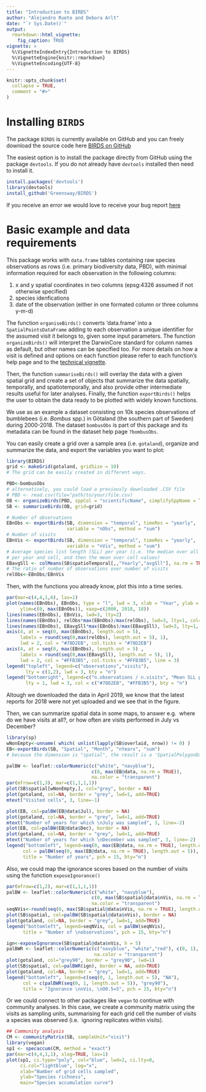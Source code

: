```yaml
---
title: "Introduction to BIRDS"
author: "Alejandro Ruete and Debora Arlt"
date: "`r Sys.Date()`"
output: 
  rmarkdown::html_vignette:
    fig_caption: TRUE
vignette: >
  %\VignetteIndexEntry{Introduction to BIRDS}
  %\VignetteEngine{knitr::rmarkdown}
  %\VignetteEncoding{UTF-8}
---
```


```r
knitr::opts_chunk$set(
  collapse = TRUE,
  comment = "#>"
)
```
# Installing `BIRDS`

The package `BIRDS` is currently available on GitHub and you can freely download 
the source code here [BIRDS on GitHub](https://github.com/Greensway/BIRDS)

The easiest option is to install the package directly from GitHub using the package `devtools`. 
If you do not already have `devtools` installed then need to install it.

```r
install.packages('devtools')
library(devtools)
install_github('Greensway/BIRDS')
```

If you receive an error we would love to receive your bug report 
[here](https://github.com/Greensway/BIRDS/issues)

# Basic example and data requirements

This package works with `data.frame` tables containing raw species observations 
as rows (i.e. primary biodiversity data, PBD), with minimal information required
for each observation in the following columns:

1. x and y spatial coordinates in two columns (epsg:4326 assumed if not otherwise 
specified) 
2. species idenfications
3. date of the observation (either in one formated column or three columns y-m-d)

The function `organiseBirds()` converts ‘data.frame’ into a `SpatialPointsDataFrame`
adding to each observation a unique identifier for the assumed visit it belongs to, 
given some input parameters. The function `organizeBirds()` will interpret the 
DarwinCore standard for column names as default, but other names can be specified 
too. For more details on how a visit is defined and options on each function please
refer to each function's help page and to the
[technical vignette](./vignettes/technical_details.pdf).  

Then, the function `summariseBirds()` will overlay the data with a given spatial
grid and create a set of objects that summarize the data spatially, temporally, 
and spatiotemporally, and also provide other intermediate results useful for 
later analyses. Finally, the function `exportBirds()` helps the user to obtain 
the data ready to be plotted with widely known functions. 

We use as an example a dataset consisting on 10k species observations of 
bumblebees (i.e. *Bombus* spp.) in Götaland (the southern part of Sweden) during
2000-2018. The dataset `bombusObs` is part of this package and its metadata
can be found in the dataset help page `?bombusObs`.  

You can easily create a grid over a sample area (i.e. `gotaland`), organize and 
summarize the data, and export the variables you want to plot:

```r
library(BIRDS)
grid <- makeGrid(gotaland, gridSize = 10)
# The grid can be easily created in different ways. 

PBD<-bombusObs
# alternatively, you could load a previously downloaded .CSV file 
# PBD <- read.csv(file="path/to/your/file.csv)
OB <- organizeBirds(PBD, sppCol = "scientificName", simplifySppName = TRUE)
SB <- summariseBirds(OB, grid=grid)

# Number of observations
EBnObs <- exportBirds(SB, dimension = "temporal", timeRes = "yearly", 
                      variable = "nObs", method = "sum")
# Number of visits
EBnVis <- exportBirds(SB, dimension = "temporal", timeRes = "yearly", 
                      variable = "nVis", method = "sum")
# Average species list length (SLL) per year (i.e. the median over all visits 
# per year and cell, and then the mean over cell values) 
EBavgSll <- colMeans(SB$spatioTemporal[,,"Yearly","avgSll"], na.rm = TRUE)
# The ratio of number of observations over number of visits
relObs<-EBnObs/EBnVis
```

Then, with the functions you already know, plot this into a time series.
```r
par(mar=c(4,4,1,6), las=1)
plot(names(EBnObs), EBnObs, type = "l", lwd = 3, xlab = "Year", ylab = "Number", 
     ylim=c(0, max(EBnObs)), xaxp=c(2000, 2018, 18))
lines(names(EBnObs), EBnVis, lwd=3, lty=2)
lines(names(EBnObs), relObs*max(EBnObs)/max(relObs), lwd=3, lty=1, col="#78D2EB")
lines(names(EBnObs), EBavgSll*max(EBnObs)/max(EBavgSll), lwd=3, lty=1, col="#FFB3B5")
axis(4, at = seq(0, max(EBnObs), length.out = 5), 
     labels = round(seq(0,max(relObs), length.out = 5), 1), 
     lwd = 2, col = "#78D2EB", col.ticks = "#78D2EB")
axis(4, at = seq(0, max(EBnObs), length.out = 5) , 
     labels = round(seq(0,max(EBavgSll), length.out = 5), 1), 
     lwd = 2, col = "#FFB3B5", col.ticks = "#FFB3B5", line = 3)
legend("topleft", legend=c("observations","visits"), 
       lty = c(1,2), lwd = 3, bty = "n")
legend("bottomright", legend=c("n.observations / n.visits", "Mean SLL per cell"),
       lty = 1, lwd = 3, col = c("#78D2EB", "#FFB3B5"), bty = "n")
```  

Altough we downloaded the data in April 2019, we know that the latest reports
for 2018 were not yet uploaded and we see that in the figure.  

Then, we can summarize spatial data in some maps, to answer e.g. 
where do we have visits at all?, or how often are visits performed in July vs December?  

```r
library(sp)
wNonEmpty<-unname( which( unlist(lapply(SB$overlaid, nrow)) != 0) )
EB<-exportBirds(SB, "Spatial", "Month", "nYears", "sum")
# because the dimension is "spatial", the result is a 'SpatialPolygonDataFrame'

palBW <- leaflet::colorNumeric(c("white", "navyblue"), 
                               c(0, max(EB@data, na.rm = TRUE)), 
                               na.color = "transparent")
par(mfrow=c(1,3), mar=c(1,1,1,1))
plot(SB$spatial[wNonEmpty,], col="grey", border = NA)
plot(gotaland, col=NA, border = "grey", lwd=1, add=TRUE)
mtext("Visited cells", 3, line=-1)

plot(EB, col=palBW(EB@data$Jul), border = NA)
plot(gotaland, col=NA, border = "grey", lwd=1, add=TRUE)
mtext("Number of years for which \nJuly was sampled", 3, line=-2)
plot(EB, col=palBW(EB@data$Dec), border = NA)
plot(gotaland, col=NA, border = "grey", lwd=1, add=TRUE)
mtext("Number of years for which \nDecember was sampled", 3, line=-2)
legend("bottomleft", legend=seq(0, max(EB@data, na.rm = TRUE), length.out = 5),
      col = palBW(seq(0, max(EB@data, na.rm = TRUE), length.out = 5)),
      title = "Number of years", pch = 15, bty="n")
```
  

Also, we could map the ignorance scores based on the number of visits using the 
function `exposeIgnorance()` 
```r
par(mfrow=c(1,2), mar=c(1,1,1,1))
palBW <- leaflet::colorNumeric(c("white", "navyblue"), 
                               c(0, max(SB$spatial@data$nVis, na.rm = TRUE)), 
                               na.color = "transparent")
seqNVis<-round(seq(0, max(SB$spatial@data$nVis, na.rm = TRUE), length.out = 5))
plot(SB$spatial, col=palBW(SB$spatial@data$nVis), border = NA)
plot(gotaland, col=NA, border = "grey", lwd=1, add=TRUE)
legend("bottomleft", legend=seqNVis, col = palBW(seqNVis),
      title = "Number of \nobservations", pch = 15, bty="n")

ign<-exposeIgnorance(SB$spatial@data$nVis, h = 5)
palBWR <- leaflet::colorNumeric(c("navyblue", "white","red"), c(0, 1), 
                                na.color = "transparent")
plot(gotaland, col="grey90", border = "grey90", lwd=1)
plot(SB$spatial, col=palBWR(ign), border = NA, add=TRUE)
plot(gotaland, col=NA, border = "grey", lwd=1, add=TRUE)
legend("bottomleft", legend=c(seq(0, 1, length.out = 5), "NA"),
      col = c(palBWR(seq(0, 1, length.out = 5)), "grey90"),
      title = "Ignorance \nnVis, \nO0.5=5", pch = 15, bty="n")
```
  
Or we could connect to other packages like `vegan` to continue with community analyses.
In this case, we create a community matrix using the visits as sampling units, 
summarising for each grid cell the number of visits a species was observed (i.e. 
ignoring replicates within visits).
  
```r
## Community analysis
CM <- communityMatrix(SB, sampleUnit="visit")
library(vegan)
sp1 <- specaccum(CM, method = "exact")
par(mar=c(4,4,1,1), xlog=TRUE, las=1)
plot(sp1, ci.type="poly", col="blue", lwd=2, ci.lty=0, 
     ci.col="lightblue", log="x",  
     xlab="Number of grid cells sampled", 
     ylab="Species richness", 
     main="Species accumulation curve")
```
